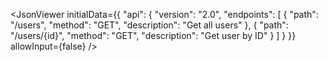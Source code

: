 
<JsonViewer 
  initialData={{
    "api": {
      "version": "2.0",
      "endpoints": [
        {
          "path": "/users",
          "method": "GET",
          "description": "Get all users"
        },
        {
          "path": "/users/{id}",
          "method": "GET", 
          "description": "Get user by ID"
        }
      ]
    }
  }}
  allowInput={false}
/>